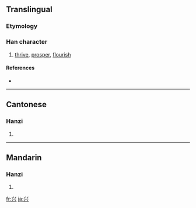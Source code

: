 {{also|興}}
==Translingual==

===Etymology===
{{Han simp|興}}

===Han character===
{{Han char|rn=12|rad=八|as=04|sn=6|four=|canj=火一金 (FMC)}}

# [[thrive]], [[prosper]], [[flourish]]

====References====
* {{Han ref|kx=0127.091|hdz=10243.050|uh=5174|ud=20852}}

----

==Cantonese==

===Hanzi===
{{yue-hanzi|jyut=|y=hing1, hing3}}

# {{defn|Cantonese}}

----

==Mandarin==

===Hanzi===
{{cmn-hanzi|tra=興|pin=[[xīng]] ([[xing1]]), [[xìng]] ([[xing4]])|wg=hsing<sup>1</sup>, hsing<sup>4</sup>}}

# {{defn|Mandarin}}

[[fr:兴]]
[[ja:兴]]